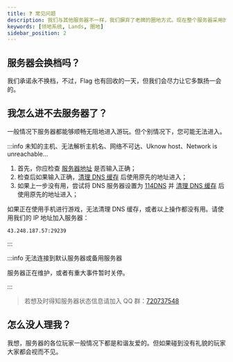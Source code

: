```yaml
---
title: ❓ 常见问题
description: 我们与其他服务器不一样，我们摒弃了老牌的圈地方式。现在整个服务器采用的是区块式圈地（F3+G可以看见区块），当然我们有专门的圈地工具（金锄）来减轻你不少的麻烦。为了让新手玩家赶快有个温馨的家，我们提供了前4个区块免费圈地的方案。
keywords: [领地系统, Lands, 圈地]
sidebar_position: 2
---
```


## 服务器会换档吗？

我们承诺永不换档，不过，Flag 也有回收的一天，但我们会尽力让它多飘扬一会的。

## 我怎么进不去服务器了？

一般情况下服务器都能够顺畅无阻地进入游玩。但个别情况下，您可能无法进入。

:::info 未知的主机、无法解析主机名、网络不可达、Uknow host、Network is unreachable...

1. 首先，你应检查 [服务器地址](/help#服务器地址) 是否输入正确；
2. 检查后如果输入正确，[清理 DNS 缓存](https://jingyan.baidu.com/article/59a015e34fcd70f7948865a9.html) 后使用原先的地址进入；
3. 如果上一步没有用，尝试将 DNS 服务器设置为 [114DNS](https://www.114dns.com/faq.html#win7) 并 [清理 DNS 缓存](https://jingyan.baidu.com/article/59a015e34fcd70f7948865a9.html) 后使用原先的地址进入；

如果正在使用手机进行游戏，无法清理 DNS 缓存，或者以上操作都没有用。请使用我们的 IP 地址加入服务器：

```
43.248.187.57:29239
```

:::


:::info 无法连接到默认服务器或备用服务器

服务器正在维护，或者有重大事件暂时关停。

:::

> 若想及时得知服务器状态信息请加入 QQ 群：[720737548](https://jq.qq.com/?_wv=1027&k=Uc4Zt2F1)

## 怎么没人理我？

我想，服务器的各位玩家一般情况下都是和谐友爱的。但如果碰到没有礼貌的玩家大家都会视而不见。
